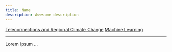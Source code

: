 ```yaml
---
title: Name
description: Awesome description
---
```


<div class="person-tags">
  <a href="/research/teleconnections/index.qmd" class="tag">Teleconnections and Regional Climate Change</a>
  <a href="/research/machine_learning/index.qmd" class="tag">Machine Learning</a>

</div>


---

Lorem ipsum ...